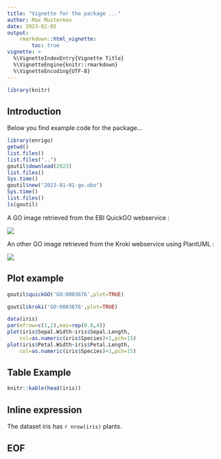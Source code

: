```yaml
---
title: "Vignette for the package ..."
author: Max Musterman
date: 2023-02-05
output: 
    rmarkdown::html_vignette:
        toc: true
vignette: >
  %\VignetteIndexEntry{Vignette Title}
  %\VignetteEngine{knitr::rmarkdown}
  %\VignetteEncoding{UTF-8}
---
```


```r
library(knitr)
```

## Introduction

Below you find example code for the package...

```r
library(enrigo)
getwd()
list.files()
list.files("..")
goutil$download(2023)
list.files()
Sys.time()
goutil$new("2023-01-01-go.obo")
Sys.time()
list.files()
ls(goutil)
```

A GO image retrieved from the EBI QuickGO webservice :

![](`r goutil$quickGO('GO:0003676')`)

An other GO image retrieved from the Kroki webservice using PlantUML :

![](`r goutil$kroki('GO:0003676')`)


## Plot example

```r
goutil$quickGO('GO:0003676',plot=TRUE)
```

```r
goutil$kroki('GO:0003676',plot=TRUE)
```

```r
data(iris)
par(mfrow=c(1,2),mai=rep(0.8,4))
plot(iris$Sepal.Width~iris$Sepal.Length,
    col=as.numeric(iris$Species)+1,pch=15)
plot(iris$Petal.Width~iris$Petal.Length,
    col=as.numeric(iris$Species)+1,pch=15)
```

## Table Example

```r
knitr::kable(head(iris))
```

## Inline expression

The dataset iris has `r nrow(iris)` plants.

## EOF



